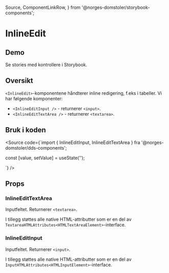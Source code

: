   Source,
  ComponentLinkRow,
} from '@norges-domstoler/storybook-components';

<Meta of={InlineEditStories} />

# InlineEdit

<ComponentLinkRow
  docsHref="https://design.domstol.no/987b33f71/p/767867-inlineedit"
  githubHref="https://github.com/domstolene/designsystem/tree/main/packages/components/src/components/InlineEdit"
  figmaHref="https://www.figma.com/file/ewqSDmkgqDQ5PyOsRp4V5b/DDS-Komponenter?node-id=9005%3A150044"
/>

## Demo

<Primary />

Se stories med kontrollere i <LinkTo title="dds-components/InlineEdit" story="OverviewInputTypes">Storybook</LinkTo>.

## Oversikt

`<InlineEdit>`-komponentene håndterer inline redigering, f.eks i tabeller. Vi har følgende komponenter:

- `<InlineEditInput />` - returnerer `<input>`.
- `<InlineEditTextArea />` - returnerer `<textarea>`.

## Bruk i koden

<Source
  code={`import { InlineEditInput, InlineEditTextArea } fra '@norges-domstoler/dds-components';

const [value, setValue] = useState('');

<InlineEditInput value={value} onSetValue={setValue} />
<InlineEditTextArea value={value} onSetValue={setValue} />

`}
/>

## Props

### InlineEditTextArea

Inputfeltet. Returnerer `<textarea>`.

<Canvas of={InlineEditTextAreaStories.Default} sourceState="shown" />
<Controls of={InlineEditTextAreaStories.Default} />

I tillegg støttes alle native HTML-attributter som er en del av `TextareaHTMLAttributes<HTMLTextAreaElement>`-interface.

### InlineEditInput

Inputfeltet. Returnerer `<input>`.

<Canvas of={InlineEditInputStories.Default} sourceState="shown" />
<Controls of={InlineEditInputStories.Default} />

I tillegg støttes alle native HTML-attributter som er en del av `InputHTMLAttributes<HTMLInputElement>`-interface.
